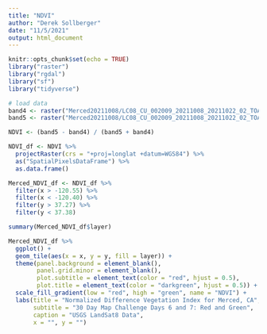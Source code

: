 ```yaml
---
title: "NDVI"
author: "Derek Sollberger"
date: "11/5/2021"
output: html_document
---
```


```r
knitr::opts_chunk$set(echo = TRUE)
library("raster")
library("rgdal")
library("sf")
library("tidyverse")
```

```r
# load data
band4 <- raster("Merced20211008/LC08_CU_002009_20211008_20211022_02_TOA_B4.tif")
band5 <- raster("Merced20211008/LC08_CU_002009_20211008_20211022_02_TOA_B5.tif")
```

```r
NDVI <- (band5 - band4) / (band5 + band4)
```

```r
NDVI_df <- NDVI %>%
  projectRaster(crs = "+proj=longlat +datum=WGS84") %>%
  as("SpatialPixelsDataFrame") %>% 
  as.data.frame()
```

```r
Merced_NDVI_df <- NDVI_df %>%
  filter(x > -120.55) %>%
  filter(x < -120.40) %>%
  filter(y > 37.27) %>%
  filter(y < 37.38)
```

```r
summary(Merced_NDVI_df$layer)
```


```r
Merced_NDVI_df %>%
  ggplot() +
  geom_tile(aes(x = x, y = y, fill = layer)) +
  theme(panel.background = element_blank(),
        panel.grid.minor = element_blank(),
        plot.subtitle = element_text(color = "red", hjust = 0.5),
        plot.title = element_text(color = "darkgreen", hjust = 0.5)) + 
  scale_fill_gradient(low = "red", high = "green", name = "NDVI") +
  labs(title = "Normalized Difference Vegetation Index for Merced, CA",
       subtitle = "30 Day Map Challenge Days 6 and 7: Red and Green",
       caption = "USGS LandSat8 Data",
       x = "", y = "")
```

